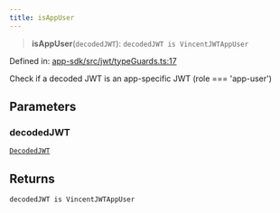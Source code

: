 ```yaml
---
title: isAppUser
---
```


> **isAppUser**(`decodedJWT`): `decodedJWT is VincentJWTAppUser`

Defined in: [app-sdk/src/jwt/typeGuards.ts:17](https://github.com/LIT-Protocol/Vincent/blob/24971b3553e0b3a0f81730455f8a1892791091ad/packages/libs/app-sdk/src/jwt/typeGuards.ts#L17)

Check if a decoded JWT is an app-specific JWT (role === 'app-user')

## Parameters

### decodedJWT

[`DecodedJWT`](/api-reference/app-sdk/jwt/interfaces/DecodedJWT)

## Returns

`decodedJWT is VincentJWTAppUser`
